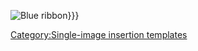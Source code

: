[[File:blueribbon_icon.png|alt={{{alt|Blue ribbon}}}]]<noinclude>
<!-- Please don't remove the link ( |link="" ) as this icon is GPL and _requires_ a link for attribution -->
{{documentation}}

[[Category:Single-image insertion templates]]
</noinclude>